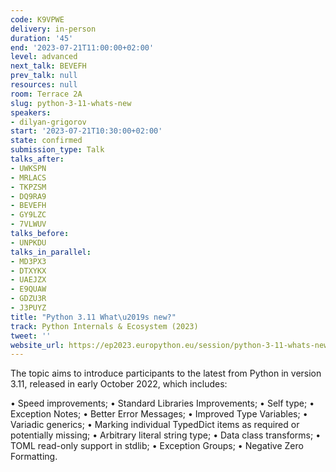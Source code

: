 ```yaml
---
code: K9VPWE
delivery: in-person
duration: '45'
end: '2023-07-21T11:00:00+02:00'
level: advanced
next_talk: BEVEFH
prev_talk: null
resources: null
room: Terrace 2A
slug: python-3-11-whats-new
speakers:
- dilyan-grigorov
start: '2023-07-21T10:30:00+02:00'
state: confirmed
submission_type: Talk
talks_after:
- UWKSPN
- MRLACS
- TKPZSM
- DQ9RA9
- BEVEFH
- GY9LZC
- 7VLWUV
talks_before:
- UNPKDU
talks_in_parallel:
- MD3PX3
- DTXYKX
- UAEJZX
- E9QUAW
- GDZU3R
- J3PUYZ
title: "Python 3.11 What\u2019s new?"
track: Python Internals & Ecosystem (2023)
tweet: ''
website_url: https://ep2023.europython.eu/session/python-3-11-whats-new
---
```


The topic aims to introduce participants to the latest from Python in version 3.11, released in early October 2022, which includes:

• Speed improvements;
• Standard Libraries Improvements;
• Self type;
• Exception Notes;
• Better Error Messages;
• Improved Type Variables;
• Variadic generics;
• Marking individual TypedDict items as required or potentially missing;
• Arbitrary literal string type;
• Data class transforms;
• TOML read-only support in stdlib;
• Exception Groups;
• Negative Zero Formatting.